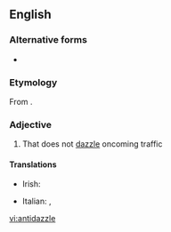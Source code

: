 {{also|anti-dazzle}}
==English==

===Alternative forms===
* {{l|en|anti-dazzle}}

===Etymology===
From {{af|en|anti-|dazzle}}.

===Adjective===
{{en-adj|-}}

# {{lb|en|of car headlights}} That does not [[dazzle]] oncoming traffic

====Translations====
{{trans-top|that does not dazzle}}
* Irish: {{t|ga|frithdhallta}}
{{trans-mid}}
* Italian: {{t+|it|anabbagliante}}, {{t+|it|antiabbagliante}}
{{trans-bottom}}

[[vi:antidazzle]]